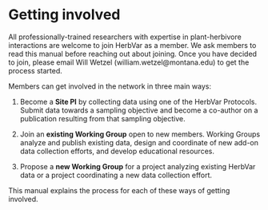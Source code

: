 # Getting involved

All professionally-trained researchers with expertise in plant-herbivore interactions are welcome to join HerbVar as a member. We ask members to read this manual before reaching out about joining. Once you have decided to join, please email Will Wetzel (william.wetzel\@montana.edu) to get the process started.

Members can get involved in the network in three main ways:

1.  Become a **Site PI** by collecting data using one of the HerbVar Protocols. Submit data towards a sampling objective and become a co-author on a publication resulting from that sampling objective.

2.  Join an **existing Working Group** open to new members. Working Groups analyze and publish existing data, design and coordinate of new add-on data collection efforts, and develop educational resources.

3.  Propose a **new Working Group** for a project analyzing existing HerbVar data or a project coordinating a new data collection effort.

This manual explains the process for each of these ways of getting involved.
